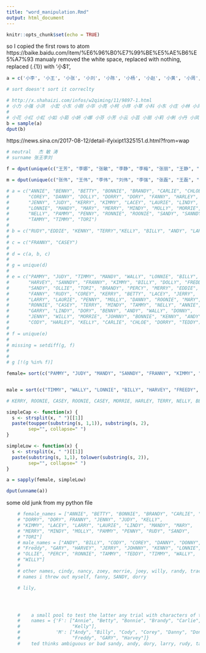 ```yaml
---
title: "word_manipulation.Rmd"
output: html_document
---
```


```r
knitr::opts_chunk$set(echo = TRUE)
```
so I copied the first rows to atom https://baike.baidu.com/item/%E6%96%B0%E7%99%BE%E5%AE%B6%E5%A7%93
manualy removed the white space,
replaced \n with nothing,
replaced (.{1}) with '小$1', 
```r
a = c('小李', '小王', '小张', '小刘', '小陈', '小杨', '小赵', '小黄', '小周', '小吴', '小徐', '小孙', '小胡', '小朱', '小高', '小林', '小何', '小郭', '小马', '小罗', '小梁', '小宋', '小郑', '小谢', '小韩', '小唐', '小冯', '小于', '小董', '小萧', '小程', '小曹', '小袁', '小邓', '小许', '小傅', '小沈', '小曾', '小彭', '小吕', '小苏', '小卢', '小蒋', '小蔡', '小贾', '小丁', '小魏', '小薛', '小叶', '小阎', '小余', '小潘', '小杜', '小戴', '小夏', '小钟', '小汪', '小田', '小任', '小姜', '小范', '小方', '小石', '小姚', '小谭', '小廖', '小邹', '小熊', '小金', '小陆', '小郝', '小孔', '小白', '小崔', '小康', '小毛', '小邱', '小秦', '小江', '小史')

# sort doesn't sort it correclty

# http://x.shahaizi.com/infos/w2qiming/11/9897-1.html
# 小力 小强 小洪  小宏 小东 小刚 小华 小亮 小柯 小烨 小草 小科 小东 小庄 小林 小风 小峰 小坤 小豪 小木 小龙 小武 小富 小鹏 小雷 小渊 小雨 小豪 小浩 小皓 小河 小禾
# 
# 小花 小红 小虹 小如 小茹 小妍 小娜 小芬 小芳 小云 小芸 小丽 小莉 小俐 小丹 小凤 小樱 小莹 小英 小茵 小英 小芙 小琳 小玲 小蕾 小娟 小蓓 小婵
b = sample(a)
dput(b)

```
https://news.sina.cn/2017-08-12/detail-ifyixipt1325151.d.html?from=wap


```r
# neutral 　杰 敏 涛 
# surname 张王李刘 

f = dput(unique(c("王芳", "李娜", "张敏", "李静", "李梅", "张丽", "王静", "张静", "李敏", "王敏", "王丽", "李娟", "张艳", "李燕", "王娟", "李霞", "刘敏", "李丽", "刘芳", "张悦", "李妍")))

m = dput(unique(c("张伟", "王伟", "李伟", "刘伟", "李强", "张磊", "王磊", "李军", "刘洋", "王勇", "张勇", "王艳", "李杰", "王强", "王军", "张杰", "张涛", "王涛", "李明", "王超", "李勇", "刘杰", "张军", "张强", "王平", "王刚", "王杰")))

```

```r
# a = c("ANNIE", "BENNY", "BETTY", "BONNIE", "BRANDY", "CARLIE", "CHLOE",
#       "COREY", "DANNY", "DOLLY", "DORRY", "DORY", "FANNY", "HARLEY",
#       "JENNY", "JUDY", "KERRY", "KIMMY", "LACEY", "LAURIE", "LINDY",
#       "LONNIE", "MANDY", "MARY", "MERRY", "MINDY", "MOLLY", "MORRIE",
#       "NELLY", "PAMMY", "PENNY", "RONNIE", "ROONIE", "SANDY", "SANNDY",
#       "TAMMY", "TIMMY", "TORI")
# 
# b = c("RUDY","EDDIE", "KENNY", "TERRY","KELLY", "BILLY", "ANDY", "LARRY", "FREDDY", "BILLY", "ANDY", "JERRY", "WALLY", "TEDDY", "OLLIE", "GARRY", "JOHNNY", "CODY", "HARVEY", "DONNY", "PERCY", "WILLY", "WALLY")
# 
# c = c("FRANNY", "CASEY")
# 
# d = c(a, b, c)
# 
# g = unique(d)
# 
# e = c("PAMMY", "JUDY", "TIMMY", "MANDY", "WALLY", "LONNIE", "BILLY",
#       "HARVEY", "SANNDY", "FRANNY", "KIMMY", "BILLY", "DOLLY", "FREDDY",
#       "SANDY", "OLLIE", "TORI", "BRANDY", "PERCY", "MERRY", "EDDIE",
#       "FANNY", "RUDY", "COREY", "KERRY", "BETTY", "LACEY", "JERRY",
#       "LARRY", "LAURIE", "PENNY", "MOLLY", "DANNY", "ROONIE", "MARY",
#       "RONNIE", "CASEY", "TERRY", "MINDY", "TAMMY", "NELLY", "ANNIE",
#       "GARRY", "LINDY", "DORY", "BENNY", "ANDY", "WALLY", "DONNY",
#       "JENNY", "WILLY", "MORRIE", "JOHNNY", "BONNIE", "KENNY", "ANDY",
#       "CODY", "HARLEY", "KELLY", "CARLIE", "CHLOE", "DORRY", "TEDDY")
# 
# f = unique(e)
# 
# missing = setdiff(g, f)
# 
# 
# g [!(g %in% f)] 

female= sort(c("PAMMY", "JUDY", "MANDY", "SANNDY", "FRANNY", "KIMMY", "DOLLY", "SANDY", "TORI", "BRANDY", "MERRY", "FANNY", "RUDY", "BETTY", "LACEY", "LARRY", "LAURIE", "PENNY", "MOLLY", "MARY", "MARY", "JENNY", "BONNIE", "KELLY", "CARLIE", "CHLOE", "DORRY", "MINDY", "ANNIE", "LINDY", "DORY"))


male = sort(c("TIMMY", "WALLY", "LONNIE", "BILLY", "HARVEY", "FREEDY", "OLLIE", "PERCY", "EDDIE", "COREY", "JERRY", "DANNY", "RONNIE", "DONNY", "WILLY", "JOHNNY", "KENNY", "ANDY", "CODY", "TEDDY", "TAMMY", "GARRY"))

# KERRY, ROONIE, CASEY, ROONIE, CASEY, MORRIE, HARLEY, TERRY, NELLY, BENNY

simpleCap <- function(x) {
  s <- strsplit(x, " ")[[1]]
  paste(toupper(substring(s, 1,1)), substring(s, 2),
        sep="", collapse=" ")
}

simpleLow <- function(x) {
  s <- strsplit(x, " ")[[1]]
  paste(substring(s, 1,1), tolower(substring(s, 2)),
        sep="", collapse=" ")
}

a = sapply(female, simpleLow)

dput(unname(a))

```

some old junk from my python file
```r
    # female_names = ["ANNIE", "BETTY", "BONNIE", "BRANDY", "CARLIE", "CHLOE", "DOLLY",
    # "DORRY", "DORY", FRANNY", "JENNY", "JUDY", "KELLY",
    # "KIMMY", "LACEY", "LARRY", "LAURIE", "LINDY", "MANDY", "MARY",
    # "MERRY", "MINDY", "MOLLY", "PAMMY", "PENNY", "RUDY", "SANDY",
    # "TORI"]
    # male_names = ["ANDY", "BILLY", "CODY", "COREY", "DANNY", "DONNY", "EDDIE",
    # "Freddy", "GARY", "HARVEY", "JERRY", "JOHNNY", "KENNY", "LONNIE",
    # "OLLIE", "PERCY", "RONNIE", "TAMMY", "TEDDY", "TIMMY", "WALLY",
    # "WILLY"]
    #
    # other names, cindy, nancy, zoey, morrie, joey, willy, randy, tracey, casey, terry, kerry, kylie, darcy, neddy, mory, benny, manny, jilly, nelly, carrie, hailey, sammy
    # names i threw out myself, fanny, SANDY, dorry

    # lily,




    #    a small pool to test the latter any trial with characters of the same name? test
    #    names = {'F': ["Annie", "Betty", "Bonnie", "Brandy", "Carlie", "Chloe", "Dolly", "Dory", "Franny", "Jenny", "Judy",
    #                   "Kelly"],
    #             'M': ["Andy", "Billy", "Cody", "Corey", "Danny", "Donny", "Eddie",
    #                   "Freddy", "GARY", "Harvey"]}
    #    ted thinks ambiguous or bad sandy, andy, dory, larry, rudy, tammy, willy, dolly, lindy, pammy, lonnie, morrie, randy, casey, terry, mary, merry



```
